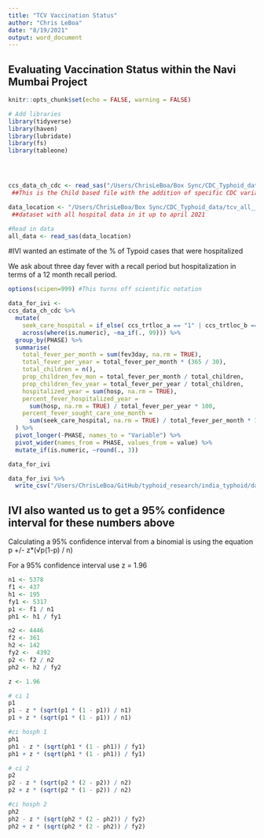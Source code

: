 ```yaml
---
title: "TCV Vaccination Status"
author: "Chris LeBoa"
date: "8/19/2021"
output: word_document
---
```


## Evaluating Vaccination Status within the Navi Mumbai Project 

```r
knitr::opts_chunk$set(echo = FALSE, warning = FALSE)

# Add libraries 
library(tidyverse)
library(haven)
library(lubridate)
library(fs)
library(tableone)




ccs_data_ch_cdc <- read_sas("/Users/ChrisLeBoa/Box Sync/CDC_Typhoid_data/ccs_ch_2020_03_18.sas7bdat")
 ##This is the Child based file with the addition of specific CDC variables 

data_location <- "/Users/ChrisLeBoa/Box Sync/CDC_Typhoid_data/tcv_all__2021_04_18_vax.sas7bdat"
 ##dataset with all hospital data in it up to april 2021

#Read in data 
all_data <- read_sas(data_location)

```

#IVI wanted an estimate of the % of Typoid cases that were hospitalized

We ask about three day fever with a recall period but hospitalization in terms of a 12 month recall period. 

```r
options(scipen=999) #This turns off scientific notation

data_for_ivi <- 
ccs_data_ch_cdc %>% 
  mutate(
    seek_care_hospital = if_else( ccs_trtloc_a == "1" | ccs_trtloc_b == "1" | ccs_trtloc_c == "1" |ccs_trtloc_d == "1"| ccs_trtloc_e == "1" | ccs_trtloc_f == "1" | ccs_trtloc_g == "1" | ccs_trtloc_i == "1", 1, 0), 
    across(where(is.numeric), ~na_if(., 99))) %>% 
  group_by(PHASE) %>% 
  summarise(
    total_fever_per_month = sum(fev3day, na.rm = TRUE), 
    total_fever_per_year = total_fever_per_month * (365 / 30), 
    total_children = n(), 
    prop_children_fev_mon = total_fever_per_month / total_children, 
    prop_children_fev_year = total_fever_per_year / total_children,
    hospitalized_year = sum(hosp, na.rm = TRUE),
    percent_fever_hospitalized_year = 
      sum(hosp, na.rm = TRUE) / total_fever_per_year * 100, 
    percent_fever_sought_care_one_month = 
      sum(seek_care_hospital, na.rm = TRUE) / total_fever_per_month * 100
  ) %>% 
  pivot_longer(-PHASE, names_to = "Variable") %>% 
  pivot_wider(names_from = PHASE, values_from = value) %>%
  mutate_if(is.numeric, ~round(., 3))

data_for_ivi

data_for_ivi %>% 
  write_csv("/Users/ChrisLeBoa/GitHub/typhoid_research/india_typhoid/data/Data_for_IVI_220723.csv")


```

## IVI also wanted us to get a 95% confidence interval for these numbers above 

Calculating a 95% confidence interval from a binomial is using the equation 
p  +/-  z*(√p(1-p) / n)

For a 95% confidence interval use z = 1.96
```r
n1 <- 5378
f1 <- 437
h1 <- 195
fy1 <- 5317
p1 <- f1 / n1
ph1 <- h1 / fy1

n2 <- 4446
f2 <- 361
h2 <- 142
fy2 <-  4392
p2 <- f2 / n2
ph2 <- h2 / fy2

z <- 1.96

# ci 1 
p1
p1 - z * (sqrt(p1 * (1 - p1)) / n1)
p1 + z * (sqrt(p1 * (1 - p1)) / n1)

#ci hosph 1
ph1
ph1 - z * (sqrt(ph1 * (1 - ph1)) / fy1)
ph1 + z * (sqrt(ph1 * (1 - ph1)) / fy1)

# ci 2 
p2
p2 - z * (sqrt(p2 * (2 - p2)) / n2)
p2 + z * (sqrt(p2 * (1 - p2)) / n2)

#ci hosph 2
ph2
ph2 - z * (sqrt(ph2 * (2 - ph2)) / fy2)
ph2 + z * (sqrt(ph2 * (2 - ph2)) / fy2)


```
```r

```


